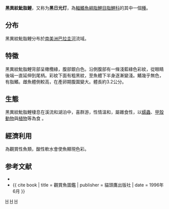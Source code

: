 {{Speciesbox 
| taxon = Hyphessobrycon herbertaxelrodi
| image = 05.Hyphessobrycon herbertaxelrodi.JPG
| status = NE
| status_system = IUCN3.1
| authority =  [[Géry|Géry]], 1961
| synonyms = 
}}
'''黑異紋魮脂鯉'''，又称为'''黑日光灯'''，為[[輻鰭魚綱|輻鰭魚綱]][[脂鯉目|脂鯉目]][[脂鯉科|脂鯉科]]的其中一個[[種|種]]。

==分布==
黑異紋魮脂鯉分布於[[南美洲|南美洲]][[巴拉圭河|巴拉圭河]]流域。

==特徵==
黑異紋魮脂鯉背部呈橄欖綠，腹部銀白色。沿側腹部有一條淺藍綠色彩紋，從眼睛後端一直延伸到尾柄。彩紋下面有粗黑紋，至魚體下半身逐漸變淺。鰭幾乎無色，有脂鰭。雌魚體側較高，在產卵期腹圍變大。體長約3.2公分。

==生態==
黑異紋魮脂鯉棲息在溪流和湖泊中，喜群游，性情溫和，屬雜食性，以[[蠕蟲|蠕蟲]]、[[甲殼動物|甲殼動物]]與[[植物|植物]]等為食 。

==經濟利用==
為觀賞性魚類，酸性軟水會使魚顯現色彩。

==参考文献==
{{refbegin}}
*{{FishBase_species|genus=Hyphessobrycon|species=herbertaxelrodi|year=2011|month=12}}
*{{ cite book | title = 觀賞魚圖鑑 | publisher = 貓頭鷹出版社 | date = 1996年6月 }}
{{refend}}
{{Taxonbar|from=Q265081}}

[[Category:觀賞魚|H]]
[[Category:魮脂鯉屬|H]]
[[Category:1961年描述的鱼类|H]]